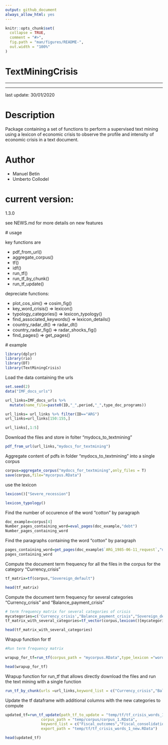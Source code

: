 ```yaml
---
output: github_document
always_allow_html: yes
---
```


<!-- README.md is generated from README.Rmd. Please edit that file -->

```r
knitr::opts_chunk$set(
  collapse = TRUE,
  comment = "#>",
  fig.path = "man/figures/README-",
  out.width = "100%"
)
```
# TextMiningCrisis 

***
***

last update: 30/01/2020

# Description

Package containing a set of functions to perform a supervised text mining using a lexicon of economic crisis to observe the profile and intensity of economic crisis in a text document.

# Author

- Manuel Betin
- Umberto Collodel

# current version:

 1.3.0
 
 see NEWS.md for more details on new features
 
 # usage
 
key functions are
 
 - pdf_from_url()
 - aggregate_corpus()
 - tf()
 - idf()
 - run_tf()
 - run_tf_by_chunk()
 - run_tf_update()

depreciate functions:

 - plot_cos_sim() => cosim_fig()
 - key_word_crisis() => lexicon() 
 - typology_categories() => lexicon_typology()
 - find_associated_keywords() => lexicon_details()
 - country_radar_dt() => radar_dt()
 - country_radar_fig() => radar_shocks_fig() 
 - find_pages() => get_pages()

 # example

```r
library(dplyr)
library(rio)
library(DT)
library(TextMiningCrisis)
```

Load the data containing the urls

```r

set.seed(2)
data("IMF_docs_urls")

url_links=IMF_docs_urls %>%
  mutate(name_file=paste0(ID,"_",period,"_",type_doc_programs))

url_links= url_links %>% filter(ID=="ARG")
url_links=url_links[150:155,]

url_links[,1:5]
```


Download the files and store in folter "mydocs_to_textmining"

```r

pdf_from_url(url_links,"mydocs_for_textmining")

```


Aggregate content of pdfs in folder "mydocs_to_textmining" into a single corpus 

```r

corpus=aggregate_corpus("mydocs_for_textmining",only_files = T)
save(corpus,file="mycorpus.RData")
```

use the lexicon

```r
lexicon()["Severe_recession"]
```


```r
lexicon_typology()
```


Find the number of occurence of the word "cotton" by paragraph 

```r
doc_example=corpus[4]
Number_pages_containing_word=eval_pages(doc_example,"debt")
Number_pages_containing_word
```

Find the paragraphs containing the word "cotton" by paragraph

```r

pages_containing_word=get_pages(doc_example$`ARG_1985-06-11_request`,"debt")
pages_containing_word
```

Compute the document term frequency for all the files in the corpus for the category "Currency_crisis"

```r

tf_matrix=tf(corpus,"Sovereign_default")

head(tf_matrix)
```


Compute the document term frequency for several categories "Currency_crisis" and "Balance_payment_crisis"

```r

# term frequency matrix for several categories of crisis
mycategories=c('Currency_crisis',"Balance_payment_crisis","Sovereign_default")
tf_matrix_with_several_categories=tf_vector(corpus,lexicon()[mycategories])

head(tf_matrix_with_several_categories)
```

Wrapup function for tf

```r

#Run term frequency matrix

wrapup_for_tf=run_tf(corpus_path = "mycorpus.RData",type_lexicon ="words",keyword_list = c("Currency_crisis","Balance_payment_crisis"),parrallel = F)

head(wrapup_for_tf)
```

Wrapup function for run_tf that allows directly download the files and run the text mining with a single function

```r
run_tf_by_chunk(urls =url_links,keyword_list = c("Currency_crisis","Balance_payment_crisis"))
```

Update the tf dataframe with additional columns with the new categories to compute

```r

updated_tf=run_tf_update(path_tf_to_update = "temp/tf/tf_crisis_words_1.RData",
                corpus_path = "temp/corpus/corpus_1.RData",
                keyword_list = c("Fiscal_outcomes","Fiscal_consolidation"),
                export_path = "temp/tf/tf_crisis_words_1_new.RData")

head(updated_tf)
```


